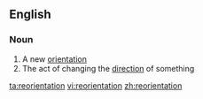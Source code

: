 ==English==

===Noun===
{{en-noun}}

# A new [[orientation]]
# The act of changing the [[direction]] of something

[[ta:reorientation]]
[[vi:reorientation]]
[[zh:reorientation]]